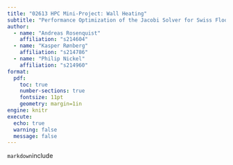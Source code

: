 ```yaml
---
title: "02613 HPC Mini-Project: Wall Heating"
subtitle: "Performance Optimization of the Jacobi Solver for Swiss Floorplans"
author:
  - name: "Andreas Rosenquist"
    affiliation: "s214604"
  - name: "Kasper Rønberg"
    affiliation: "s214786"
  - name: "Philip Nickel"
    affiliation: "s214960"
format: 
  pdf:
    toc: true
    number-sections: true
    fontsize: 11pt
    geometry: margin=1in
engine: knitr
execute: 
  echo: true
  warning: false
  message: false
---
```


```markdown
```{include: README.md}